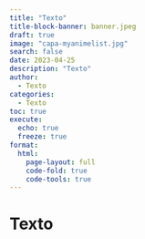 ```yaml
---
title: "Texto"
title-block-banner: banner.jpeg
draft: true
image: "capa-myanimelist.jpg"
search: false
date: 2023-04-25
description: "Texto"
author: 
  - Texto
categories: 
  - Texto
toc: true
execute:
  echo: true
  freeze: true
format: 
  html:
    page-layout: full
    code-fold: true
    code-tools: true
---
```


# Texto